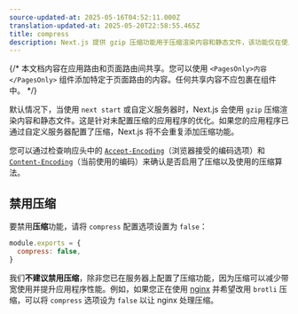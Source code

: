 ```yaml
---
source-updated-at: 2025-05-16T04:52:11.000Z
translation-updated-at: 2025-05-20T22:58:55.465Z
title: compress
description: Next.js 提供 gzip 压缩功能用于压缩渲染内容和静态文件，该功能仅在使用服务器目标时生效。了解更多相关信息。
---
```


{/* 本文档内容在应用路由和页面路由间共享。您可以使用 `<PagesOnly>内容</PagesOnly>` 组件添加特定于页面路由的内容。任何共享内容不应包裹在组件中。 */}

默认情况下，当使用 `next start` 或自定义服务器时，Next.js 会使用 `gzip` 压缩渲染内容和静态文件。这是针对未配置压缩的应用程序的优化。如果您的应用程序已通过自定义服务器配置了压缩，Next.js 将不会重复添加压缩功能。

您可以通过检查响应头中的 [`Accept-Encoding`](https://developer.mozilla.org/en-US/docs/Web/HTTP/Headers/Accept-Encoding)（浏览器接受的编码选项）和 [`Content-Encoding`](https://developer.mozilla.org/en-US/docs/Web/HTTP/Headers/Content-Encoding)（当前使用的编码）来确认是否启用了压缩以及使用的压缩算法。

## 禁用压缩

要禁用**压缩**功能，请将 `compress` 配置选项设置为 `false`：

```js filename="next.config.js"
module.exports = {
  compress: false,
}
```

我们**不建议禁用压缩**，除非您已在服务器上配置了压缩功能，因为压缩可以减少带宽使用并提升应用程序性能。例如，如果您正在使用 [nginx](https://nginx.org/) 并希望改用 `brotli` 压缩，可以将 `compress` 选项设为 `false` 以让 nginx 处理压缩。